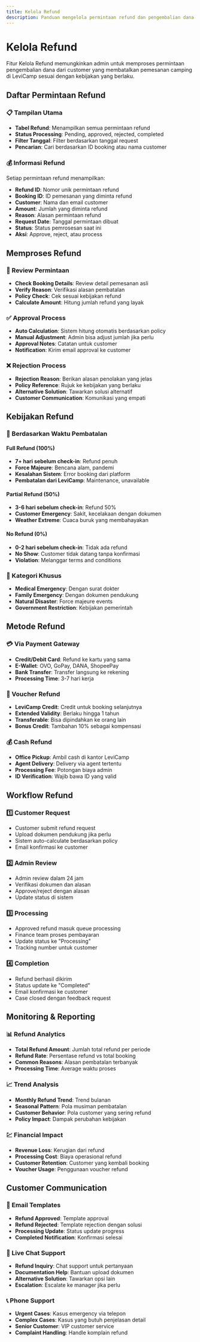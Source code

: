 ```yaml
---
title: Kelola Refund
description: Panduan mengelola permintaan refund dan pengembalian dana LeviCamp
---
```


# Kelola Refund

Fitur Kelola Refund memungkinkan admin untuk memproses permintaan pengembalian dana dari customer yang membatalkan pemesanan camping di LeviCamp sesuai dengan kebijakan yang berlaku.

## Daftar Permintaan Refund

### 📋 Tampilan Utama
- **Tabel Refund**: Menampilkan semua permintaan refund
- **Status Processing**: Pending, approved, rejected, completed
- **Filter Tanggal**: Filter berdasarkan tanggal request
- **Pencarian**: Cari berdasarkan ID booking atau nama customer

### 💰 Informasi Refund
Setiap permintaan refund menampilkan:
- **Refund ID**: Nomor unik permintaan refund
- **Booking ID**: ID pemesanan yang diminta refund
- **Customer**: Nama dan email customer
- **Amount**: Jumlah yang diminta refund
- **Reason**: Alasan permintaan refund
- **Request Date**: Tanggal permintaan dibuat
- **Status**: Status pemrosesan saat ini
- **Aksi**: Approve, reject, atau process

## Memproses Refund

### 📝 Review Permintaan
- **Check Booking Details**: Review detail pemesanan asli
- **Verify Reason**: Verifikasi alasan pembatalan
- **Policy Check**: Cek sesuai kebijakan refund
- **Calculate Amount**: Hitung jumlah refund yang layak

### ✅ Approval Process
- **Auto Calculation**: Sistem hitung otomatis berdasarkan policy
- **Manual Adjustment**: Admin bisa adjust jumlah jika perlu
- **Approval Notes**: Catatan untuk customer
- **Notification**: Kirim email approval ke customer

### ❌ Rejection Process
- **Rejection Reason**: Berikan alasan penolakan yang jelas
- **Policy Reference**: Rujuk ke kebijakan yang berlaku
- **Alternative Solution**: Tawarkan solusi alternatif
- **Customer Communication**: Komunikasi yang empati

## Kebijakan Refund

### 📅 Berdasarkan Waktu Pembatalan

#### Full Refund (100%)
- **7+ hari sebelum check-in**: Refund penuh
- **Force Majeure**: Bencana alam, pandemi
- **Kesalahan Sistem**: Error booking dari platform
- **Pembatalan dari LeviCamp**: Maintenance, unavailable

#### Partial Refund (50%)
- **3-6 hari sebelum check-in**: Refund 50%
- **Customer Emergency**: Sakit, kecelakaan dengan dokumen
- **Weather Extreme**: Cuaca buruk yang membahayakan

#### No Refund (0%)
- **0-2 hari sebelum check-in**: Tidak ada refund
- **No Show**: Customer tidak datang tanpa konfirmasi
- **Violation**: Melanggar terms and conditions

### 🎯 Kategori Khusus
- **Medical Emergency**: Dengan surat dokter
- **Family Emergency**: Dengan dokumen pendukung
- **Natural Disaster**: Force majeure events
- **Government Restriction**: Kebijakan pemerintah

## Metode Refund

### 💳 Via Payment Gateway
- **Credit/Debit Card**: Refund ke kartu yang sama
- **E-Wallet**: OVO, GoPay, DANA, ShopeePay
- **Bank Transfer**: Transfer langsung ke rekening
- **Processing Time**: 3-7 hari kerja

### 🏪 Voucher Refund
- **LeviCamp Credit**: Credit untuk booking selanjutnya
- **Extended Validity**: Berlaku hingga 1 tahun
- **Transferable**: Bisa dipindahkan ke orang lain
- **Bonus Credit**: Tambahan 10% sebagai kompensasi

### 💰 Cash Refund
- **Office Pickup**: Ambil cash di kantor LeviCamp
- **Agent Delivery**: Delivery via agent tertentu
- **Processing Fee**: Potongan biaya admin
- **ID Verification**: Wajib bawa ID yang valid

## Workflow Refund

### 1️⃣ Customer Request
- Customer submit refund request
- Upload dokumen pendukung jika perlu
- Sistem auto-calculate berdasarkan policy
- Email konfirmasi ke customer

### 2️⃣ Admin Review
- Admin review dalam 24 jam
- Verifikasi dokumen dan alasan
- Approve/reject dengan alasan
- Update status di sistem

### 3️⃣ Processing
- Approved refund masuk queue processing
- Finance team proses pembayaran
- Update status ke "Processing"
- Tracking number untuk customer

### 4️⃣ Completion
- Refund berhasil dikirim
- Status update ke "Completed"
- Email konfirmasi ke customer
- Case closed dengan feedback request

## Monitoring & Reporting

### 📊 Refund Analytics
- **Total Refund Amount**: Jumlah total refund per periode
- **Refund Rate**: Persentase refund vs total booking
- **Common Reasons**: Alasan pembatalan terbanyak
- **Processing Time**: Average waktu proses

### 📈 Trend Analysis
- **Monthly Refund Trend**: Trend bulanan
- **Seasonal Pattern**: Pola musiman pembatalan
- **Customer Behavior**: Pola customer yang sering refund
- **Policy Impact**: Dampak perubahan kebijakan

### 💹 Financial Impact
- **Revenue Loss**: Kerugian dari refund
- **Processing Cost**: Biaya operasional refund
- **Customer Retention**: Customer yang kembali booking
- **Voucher Usage**: Penggunaan voucher refund

## Customer Communication

### 📧 Email Templates
- **Refund Approved**: Template approval
- **Refund Rejected**: Template rejection dengan solusi
- **Processing Update**: Status update progress
- **Completed Notification**: Konfirmasi selesai

### 💬 Live Chat Support
- **Refund Inquiry**: Chat support untuk pertanyaan
- **Documentation Help**: Bantuan upload dokumen
- **Alternative Solution**: Tawarkan opsi lain
- **Escalation**: Escalate ke manager jika perlu

### 📞 Phone Support
- **Urgent Cases**: Kasus emergency via telepon
- **Complex Cases**: Kasus yang butuh penjelasan detail
- **Senior Customer**: VIP customer service
- **Complaint Handling**: Handle komplain refund 